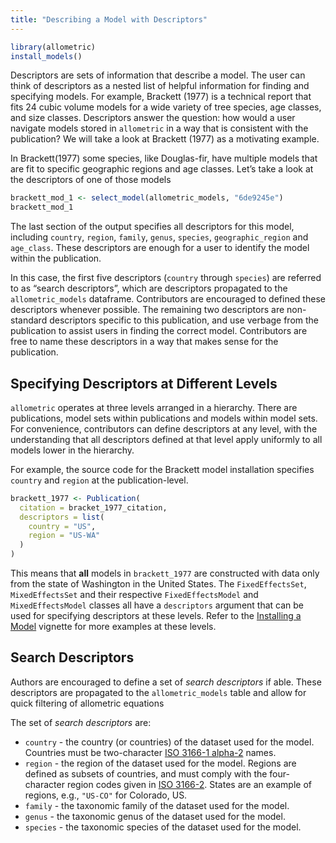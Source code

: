 ```yaml
---
title: "Describing a Model with Descriptors"
---
```


```r
library(allometric)
install_models()
```

Descriptors are sets of information that describe a model. The user can think 
of descriptors as a nested list of helpful information for finding and
specifying models. For example, Brackett (1977) is a technical report that 
fits 24 cubic volume models for a wide variety of tree species, age classes,
and size classes. Descriptors answer the question: how would a user navigate
models stored in `allometric` in a way that is consistent with the publication?
We will take a look at Brackett (1977) as a motivating example.

In Brackett(1977) some species, like Douglas-fir, have multiple models that
are fit to specific geographic regions and age classes. Let's take a look at
the descriptors of one of those models

```r
brackett_mod_1 <- select_model(allometric_models, "6de9245e")
brackett_mod_1
```

The last section of the output specifies all descriptors for this model, 
including `country`, `region`, `family`, `genus`, `species`, `geographic_region`
and `age_class`. These descriptors are enough for a user to identify the
model within the publication.

In this case, the first five descriptors (`country` through `species`) are 
referred to as "search descriptors", which are descriptors propagated to the
`allometric_models` dataframe. Contributors are encouraged to defined these 
descriptors whenever possible. The remaining two descriptors are non-standard
descriptors specific to this publication, and use verbage from the publication
to assist users in finding the correct model. Contributors are free to name
these descriptors in a way that makes sense for the publication.

## Specifying Descriptors at Different Levels

`allometric` operates at three levels arranged in a hierarchy. There are
publications, model sets within publications and models within model sets.
For convenience, contributors can define descriptors at any level, with the
understanding that all descriptors defined at that level apply uniformly to 
all models lower in the hierarchy.

For example, the source code for the Brackett model installation specifies 
`country` and `region` at the publication-level.

```r
brackett_1977 <- Publication(
  citation = bracket_1977_citation,
  descriptors = list(
    country = "US",
    region = "US-WA"
  )
)
```

This means that **all** models in `brackett_1977` are constructed with data only
from the state of Washington in the United States. The `FixedEffectsSet`,
`MixedEffectsSet` and their respective `FixedEffectsModel` and `MixedEffectsModel`
classes all have a `descriptors` argument that can be used for specifying
descriptors at these levels. Refer to the [Installing a Model](https://brycefrank.com/allometric/articles/installing_a_model.html)
vignette for more examples at these levels.

## Search Descriptors

Authors are encouraged to define a set of *search descriptors* if able.
These descriptors are propagated to the `allometric_models` table and allow for
quick filtering of allometric equations

The set of *search descriptors* are:

- `country` - the country (or countries) of the dataset used for the
model. Countries must be two-character 
[ISO 3166-1 alpha-2](https://en.wikipedia.org/wiki/ISO_3166-1_alpha-2) names.
- `region` - the region of the dataset used for the model. Regions are defined
as subsets of countries, and must comply with the four-character region codes
given in [ISO 3166-2](https://en.wikipedia.org/wiki/ISO_3166-2). States are 
an example of regions, e.g., `"US-CO"` for Colorado, US.
- `family` - the taxonomic family of the dataset used for the model.
- `genus` - the taxonomic genus of the dataset used for the model.
- `species` - the taxonomic species of the dataset used for the model.
